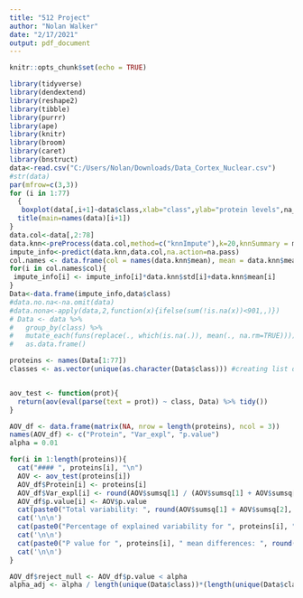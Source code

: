 ---
title: "512 Project"
author: "Nolan Walker"
date: "2/17/2021"
output: pdf_document
---

```{r setup, include=FALSE}
knitr::opts_chunk$set(echo = TRUE)
```

```{r,fig.height=10,fig.width=20,echo=TRUE,eval=TRUE}
library(tidyverse)
library(dendextend)
library(reshape2)
library(tibble)
library(purrr)
library(ape)
library(knitr)
library(broom)
library(caret)
library(bnstruct)
data<-read.csv("C:/Users/Nolan/Downloads/Data_Cortex_Nuclear.csv")
#str(data)
par(mfrow=c(3,3))
for (i in 1:77)
  {
   boxplot(data[,i+1]~data$class,xlab="class",ylab="protein levels",na_)
  title(main=names(data)[i+1])
}
data.col<-data[,2:78]
data.knn<-preProcess(data.col,method=c("knnImpute"),k=20,knnSummary = mean)
impute_info<-predict(data.knn,data.col,na.action=na.pass)
col.names <- data.frame(col = names(data.knn$mean), mean = data.knn$mean, sd = data.knn$std)
for(i in col.names$col){
 impute_info[i] <- impute_info[i]*data.knn$std[i]+data.knn$mean[i] 
}
Data<-data.frame(impute_info,data$class)
#data.no.na<-na.omit(data)
#data.nona<-apply(data,2,function(x){ifelse(sum(!is.na(x))<901,,)})
# Data <- data %>%
#   group_by(class) %>%
#   mutate_each(funs(replace(., which(is.na(.)), mean(., na.rm=TRUE)))) %>%
#   as.data.frame() 

proteins <- names(Data[1:77])
classes <- as.vector(unique(as.character(Data$class))) #creating list of classes names


aov_test <- function(prot){
  return(aov(eval(parse(text = prot)) ~ class, Data) %>% tidy())
}

AOV_df <- data.frame(matrix(NA, nrow = length(proteins), ncol = 3))
names(AOV_df) <- c("Protein", "Var_expl", "p.value")
alpha = 0.01

for(i in 1:length(proteins)){
  cat("#### ", proteins[i], "\n")
  AOV <- aov_test(proteins[i])
  AOV_df$Protein[i] <- proteins[i]
  AOV_df$Var_expl[i] <- round(AOV$sumsq[1] / (AOV$sumsq[1] + AOV$sumsq[2]), 2)
  AOV_df$p.value[i] <- AOV$p.value
  cat(paste0("Total variability: ", round(AOV$sumsq[1] + AOV$sumsq[2], 2)))
  cat('\n\n')
  cat(paste0("Percentage of explained variability for ", proteins[i], " mean differences: ", round(AOV$sumsq[1] * 100 / (AOV$sumsq[1] + AOV$sumsq[2]), 2), "%"))
  cat('\n\n')
  cat(paste0("P value for ", proteins[i], " mean differences: ", round(AOV$p.value[1], 5)))
  cat('\n\n')
}

AOV_df$reject_null <- AOV_df$p.value < alpha
alpha_adj <- alpha / length(unique(Data$class))*(length(unique(Data$class))-1)/2
```

